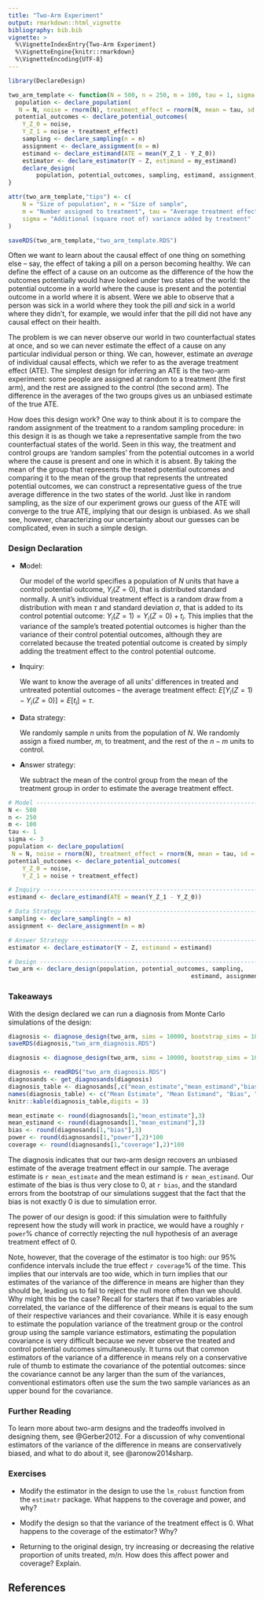 ```yaml
---
title: "Two-Arm Experiment"
output: rmarkdown::html_vignette
bibliography: bib.bib
vignette: >
  %\VignetteIndexEntry{Two-Arm Experiment}
  %\VignetteEngine{knitr::rmarkdown}
  %\VignetteEncoding{UTF-8}
---
```



```r
library(DeclareDesign)

two_arm_template <- function(N = 500, n = 250, m = 100, tau = 1, sigma = 1) {
  population <- declare_population( 
   N = N, noise = rnorm(N), treatment_effect = rnorm(N, mean = tau, sd = sigma))
  potential_outcomes <- declare_potential_outcomes(
  	Y_Z_0 = noise, 
  	Y_Z_1 = noise + treatment_effect)
	sampling <- declare_sampling(n = n)
	assignment <- declare_assignment(m = m)
	estimand <- declare_estimand(ATE = mean(Y_Z_1 - Y_Z_0))
	estimator <- declare_estimator(Y ~ Z, estimand = my_estimand)
	declare_design(
		population, potential_outcomes, sampling, estimand, assignment, reveal_outcomes, estimator)
}

attr(two_arm_template,"tips") <- c(
	N = "Size of population", n = "Size of sample", 
	m = "Number assigned to treatment", tau = "Average treatment effect", 
	sigma = "Additional (square root of) variance added by treatment"
)

saveRDS(two_arm_template,"two_arm_template.RDS")

```


Often we want to learn about the causal effect of one thing on something else -- say, the effect of taking a pill on a person becoming healthy. We can define the effect of a cause on an outcome as the difference of the how the outcomes potentially would have looked under two states of the world: the potential outcome in a world where the cause is present and the potential outcome in a world where it is absent. Were we able to observe that a person was sick in a world where they took the pill *and* sick in a world where they didn't, for example, we would infer that the pill did not have any causal effect on their health.

The problem is we can never observe our world in two counterfactual states at once, and so we can never estimate the effect of a cause on any particular individual person or thing. We can, however, estimate an *average* of individual causal effects, which we refer to as the average treatment effect (ATE). The simplest design for inferring an ATE is the two-arm experiment: some people are assigned at random to a treatment (the first arm), and the rest are assigned to the control (the second arm). The difference in the averages of the two groups gives us an unbiased estimate of the true ATE.

How does this design work? One way to think about it is to compare the random assignment of the treatment to a random sampling procedure: in this design it is as though we take a representative sample from the two counterfactual states of the world. Seen in this way, the treatment and control groups are 'random samples' from the potential outcomes in a world where the cause is present and one in which it is absent. By taking the mean of the group that represents the treated potential outcomes and comparing it to the mean of the group that represents the untreated potential outcomes, we can construct a representative guess of the true average difference in the two states of the world. Just like in random sampling, as the size of our experiment grows our guess of the ATE will converge to the true ATE, implying that our design is unbiased. As we shall see, however, characterizing our uncertainty about our guesses can be complicated, even in such a simple design.  

### Design Declaration

- **M**odel: 
    
    Our model of the world specifies a population of $N$ units that have a control potential outcome, $Y_i(Z = 0)$, that is distributed standard normally. A unit's individual treatment effect is a random draw from a distribution with mean $\tau$ and standard deviation $\sigma$, that is added to its control potential outcome: $Y_i(Z = 1) = Y_i(Z = 0) + t_i$. This implies that the variance of the sample's treated potential outcomes is higher than the variance of their control potential outcomes, although they are correlated because the treated potential outcome is created by simply adding the treatment effect to the control potential outcome. 
  
- **I**nquiry: 
    
    We want to know the average of all units' differences in treated and untreated potential outcomes -- the average treatment effect: $E[Y_i(Z = 1) - Y_i(Z = 0)] = E[t_i] = \tau$.  

- **D**ata strategy: 
    
    We randomly sample $n$ units from the population of $N$. We randomly assign a fixed number, $m$, to treatment, and the rest of the $n-m$ units to control.

- **A**nswer strategy: 
    
    We subtract the mean of the control group from the mean of the treatment group in order to estimate the average treatment effect.


```r
# Model ------------------------------------------------------------------------
N <- 500
n <- 250
m <- 100
tau <- 1
sigma <- 3
population <- declare_population( 
 N = N, noise = rnorm(N), treatment_effect = rnorm(N, mean = tau, sd = sigma))
potential_outcomes <- declare_potential_outcomes(
	Y_Z_0 = noise, 
	Y_Z_1 = noise + treatment_effect)

# Inquiry ----------------------------------------------------------------------
estimand <- declare_estimand(ATE = mean(Y_Z_1 - Y_Z_0))

# Data Strategy ----------------------------------------------------------------
sampling <- declare_sampling(n = n)
assignment <- declare_assignment(m = m)

# Answer Strategy --------------------------------------------------------------
estimator <- declare_estimator(Y ~ Z, estimand = estimand)

# Design -----------------------------------------------------------------------
two_arm <- declare_design(population, potential_outcomes, sampling, 
													estimand, assignment, reveal_outcomes, estimator)
```


### Takeaways 

With the design declared we can run a diagnosis from Monte Carlo simulations of the design:

```r
diagnosis <- diagnose_design(two_arm, sims = 10000, bootstrap_sims = 1000)
saveRDS(diagnosis,"two_arm_diagnosis.RDS")
```


```r
diagnosis <- diagnose_design(two_arm, sims = 10000, bootstrap_sims = 1000)
```

```r
diagnosis <- readRDS("two_arm_diagnosis.RDS")
diagnosands <- get_diagnosands(diagnosis)
diagnosis_table <- diagnosands[,c("mean_estimate","mean_estimand","bias","se(bias)","power","se(power)","coverage","se(coverage)")]
names(diagnosis_table) <- c("Mean Estimate", "Mean Estimand", "Bias", "SE(Bias)", "Power", "SE(Power)", "Coverage", "SE(Coverage)")
knitr::kable(diagnosis_table,digits = 3)

mean_estimate <- round(diagnosands[1,"mean_estimate"],3)
mean_estimand <- round(diagnosands[1,"mean_estimand"],3)
bias <- round(diagnosands[1,"bias"],3)
power <- round(diagnosands[1,"power"],2)*100
coverage <- round(diagnosands[1,"coverage"],2)*100
```

The diagnosis indicates that our two-arm design recovers an unbiased estimate of the average treatment effect in our sample. The average estimate is `r mean_estimate` and the mean estimand is `r mean_estimand`. Our estimate of the bias is thus very close to 0, at `r bias`, and the standard errors from the bootstrap of our simulations suggest that the fact that the bias is not exactly 0 is due to simulation error. 

The power of our design is good: if this simulation were to faithfully represent how the study will work in practice, we would have a roughly `r power`\% chance of correctly rejecting the null hypothesis of an average treatment effect of 0. 

Note, however, that the coverage of the estimator is too high: our 95\% confidence intervals include the true effect `r coverage`\% of the time. This implies that our intervals are too wide, which in turn implies that our estimates of the variance of the difference in means are higher than they should be, leading us to fail to reject the null more often than we should. Why might this be the case? Recall for starters that if two variables are correlated, the variance of the difference of their means is equal to the sum of their respective variances and their covariance. While it is easy enough to estimate the population variance of the treatment group or the control group using the sample variance estimators, estimating the population covariance is very difficult because we never observe the treated and control potential outcomes simultaneously. It turns out that common estimators of the variance of a difference in means rely on a conservative rule of thumb to estimate the covariance of the potential outcomes: since the covariance cannot be any larger than the sum of the variances, conventional estimators often use the sum the two sample variances as an upper bound for the covariance.  

### Further Reading

To learn more about two-arm designs and the tradeoffs involved in designing them, see @Gerber2012. For a discussion of why conventional estimators of the variance of the difference in means are conservatively biased, and what to do about it, see @aronow2014sharp. 

### Exercises

 - Modify the estimator in the design to use the `lm_robust` function from the `estimatr` package. What happens to the coverage and power, and why?

 - Modify the design so that the variance of the treatment effect is 0. What happens to the coverage of the estimator? Why?
 
 - Returning to the original design, try increasing or decreasing the relative proportion of units treated, $m/n$. How does this affect power and coverage? Explain.




## References {-}





























